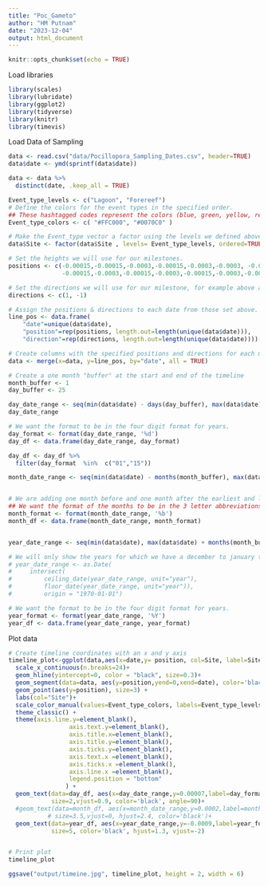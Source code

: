 ```yaml
---
title: "Poc_Gameto"
author: "HM Putnam"
date: "2023-12-04"
output: html_document
---
```


```r
knitr::opts_chunk$set(echo = TRUE)

```

Load libraries
```r
library(scales)
library(lubridate)
library(ggplot2)
library(tidyverse)
library(knitr)
library(timevis)

```


Load Data of Sampling
```r
data <- read.csv("data/Pocillopora_Sampling_Dates.csv", header=TRUE)
data$date <- ymd(sprintf(data$date))

data <- data %>%
  distinct(date, .keep_all = TRUE)

Event_type_levels <- c("Lagoon", "Forereef") 
# Define the colors for the event types in the specified order. 
## These hashtagged codes represent the colors (blue, green, yellow, red) as hexadecimal color codes.
Event_type_colors <- c( "#FFC000", "#0070C0" ) 

# Make the Event_type vector a factor using the levels we defined above
data$Site <- factor(data$Site , levels= Event_type_levels, ordered=TRUE)

# Set the heights we will use for our milestones.
positions <- c(-0.00015,-0.00015,-0.0003,-0.00015,-0.0003,-0.0003, -0.00015,-0.0003,-0.00015,-0.0003,-0.00015,
               -0.00015,-0.0003,-0.00015,-0.0003,-0.00015,-0.0003,-0.00015,-0.0003,-0.00015,-0.0003) 

# Set the directions we will use for our milestone, for example above and below.
directions <- c(1, -1) 

# Assign the positions & directions to each date from those set above.
line_pos <- data.frame(
    "date"=unique(data$date),
    "position"=rep(positions, length.out=length(unique(data$date))),
    "direction"=rep(directions, length.out=length(unique(data$date))))

# Create columns with the specified positions and directions for each milestone event
data <- merge(x=data, y=line_pos, by="date", all = TRUE) 


```

```r
# Create a one month "buffer" at the start and end of the timeline
month_buffer <- 1
day_buffer <- 25

day_date_range <- seq(min(data$date) - days(day_buffer), max(data$date) + days(day_buffer), by='day')
day_date_range

# We want the format to be in the four digit format for years.
day_format <- format(day_date_range, '%d') 
day_df <- data.frame(day_date_range, day_format)

day_df <- day_df %>%
  filter(day_format  %in%  c("01","15"))

month_date_range <- seq(min(data$date) - months(month_buffer), max(data$date) + months(month_buffer), by='month')


# We are adding one month before and one month after the earliest and latest milestone in the clinical course.
## We want the format of the months to be in the 3 letter abbreviations of each month.
month_format <- format(month_date_range, '%b') 
month_df <- data.frame(month_date_range, month_format)


year_date_range <- seq(min(data$date), max(data$date) + months(month_buffer), by='year')

# We will only show the years for which we have a december to january transition.
# year_date_range <- as.Date(
#     intersect(
#         ceiling_date(year_date_range, unit="year"),
#         floor_date(year_date_range, unit="year")),  
#         origin = "1970-01-01") 

# We want the format to be in the four digit format for years.
year_format <- format(year_date_range, '%Y') 
year_df <- data.frame(year_date_range, year_format)

```

Plot data
```r
# Create timeline coordinates with an x and y axis
timeline_plot<-ggplot(data,aes(x=date,y= position, col=Site, label=Site))+
  scale_x_continuous(n.breaks=24)+
  geom_hline(yintercept=0, color = "black", size=0.3)+
  geom_segment(data=data, aes(y=position,yend=0,xend=date), color='black', size=0.2) +
  geom_point(aes(y=position), size=3) +
  labs(col="Site")+
  scale_color_manual(values=Event_type_colors, labels=Event_type_levels, drop = FALSE)+
  theme_classic() +
  theme(axis.line.y=element_blank(),
                 axis.text.y=element_blank(),
                 axis.title.x=element_blank(),
                 axis.title.y=element_blank(),
                 axis.ticks.y=element_blank(),
                 axis.text.x =element_blank(),
                 axis.ticks.x =element_blank(),
                 axis.line.x =element_blank(),
                 legend.position = "bottom"
                ) +
  geom_text(data=day_df, aes(x=day_date_range,y=0.00007,label=day_format),
            size=2,vjust=0.9, color='black', angle=90)+
  #geom_text(data=month_df, aes(x=month_date_range,y=0.0002,label=month_format),
           # size=3.5,vjust=0, hjust=2.4, color='black')+
  geom_text(data=year_df, aes(x=year_date_range,y=-0.0009,label=year_format, fontface="bold"),
            size=5, color='black', hjust=1.3, vjust=-2) 


# Print plot
timeline_plot

ggsave("output/timeine.jpg", timeline_plot, height = 2, width = 6)

```